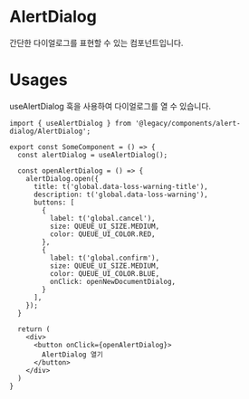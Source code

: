 
<Meta of={meta} />

# AlertDialog 

간단한 다이얼로그를 표현할 수 있는 컴포넌트입니다.

# Usages

useAlertDialog 훅을 사용하여 다이얼로그를 열 수 있습니다.

```tsx
import { useAlertDialog } from '@legacy/components/alert-dialog/AlertDialog';

export const SomeComponent = () => {
  const alertDialog = useAlertDialog();

  const openAlertDialog = () => { 
    alertDialog.open({
      title: t('global.data-loss-warning-title'),
      description: t('global.data-loss-warning'),
      buttons: [
        {
          label: t('global.cancel'),
          size: QUEUE_UI_SIZE.MEDIUM,
          color: QUEUE_UI_COLOR.RED,
        },
        {
          label: t('global.confirm'),
          size: QUEUE_UI_SIZE.MEDIUM,
          color: QUEUE_UI_COLOR.BLUE,
          onClick: openNewDocumentDialog,
        }
      ],
    });
  }

  return (
    <div>
      <button onClick={openAlertDialog}>
        AlertDialog 열기
      </button>
    </div>
  )
}
```
